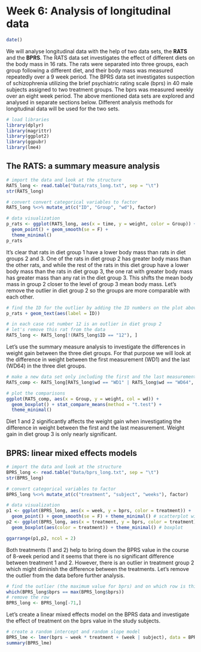 # Week 6: Analysis of longitudinal data

```r
date()
```

We will analyse longitudinal data with the help of two data sets, the **RATS** and the **BPRS**. The RATS data set investigates the effect of different diets on the body mass in 16 rats. The rats were separated into three groups, each group following a different diet, and their body mass was measured repeatedly over a 9 week period. The BPRS data set investigates suspection of schizophrenia utilizing the brief psychiatric rating scale (bprs) in 40 male subjects assigned to two treatment groups. The bprs was measured weekly over an eight week period. The above mentioned data sets are explored and analysed in separate sections below. Different analysis methods for longitudinal data will be used for the two sets.

```r
# load libraries
library(dplyr)
library(magrittr)
library(ggplot2)
library(ggpubr)
library(lme4)
```

## The RATS: a summary measure analysis
```r
# import the data and look at the structure
RATS_long <- read.table("Data/rats_long.txt", sep = "\t")
str(RATS_long)

# convert convert categorical variables to factor
RATS_long %<>% mutate_at(c("ID", "Group", "wd"), factor)

# data visualization 
p_rats <- ggplot(RATS_long, aes(x = time, y = weight, color = Group)) + 
  geom_point() + geom_smooth(se = F) +
  theme_minimal()
p_rats
```

It's clear that rats in diet group 1 have a lower body mass than rats in diet groups 2 and 3. One of the rats in diet group 2 has greater body mass than the other rats, and while the rest of the rats in this diet group have a lower body mass than the rats in diet group 3, the one rat with greater body mass has greater mass than any rat in the diet group 3. This shifts the mean body mass in group 2 closer to the level of group 3 mean body mass. Let's remove the outlier in diet group 2 so the groups are more comparable with each other.

```r
# find the ID for the outlier by adding the ID numbers on the plot above
p_rats + geom_text(aes(label = ID))

# in each case rat number 12 is an outlier in diet group 2
# let's remove this rat from the data
RATS_long <- RATS_long[!(RATS_long$ID == "12"), ]
```

Let's use the summary measure analysis to investigate the differences in weight gain between the three diet groups. For that purpose we will look at the difference in weight between the first measurement (WD1) and the last (WD64) in the three diet groups.

```r
# make a new data set only including the first and the last measurement
RATS_comp <- RATS_long[RATS_long$wd == "WD1" | RATS_long$wd == "WD64", ]

# plot the comparisons
ggplot(RATS_comp, aes(x = Group, y = weight, col = wd)) + 
  geom_boxplot() + stat_compare_means(method = "t.test") +
  theme_minimal()
```

Diet 1 and 2 significantly affects the weight gain when investigating the difference in weight between the first and the last measurement. Weight gain in diet group 3 is only nearly significant.


## BPRS: linear mixed effects models
```r
# import the data and look at the structure
BPRS_long <- read.table("Data/bprs_long.txt", sep = "\t")
str(BPRS_long)

# convert categorical variables to factor
BPRS_long %<>% mutate_at(c("treatment", "subject", "weeks"), factor)

# data visualization
p1 <- ggplot(BPRS_long, aes(x = week, y = bprs, color = treatment)) + 
  geom_point() + geom_smooth(se = F) + theme_minimal() # scatterplot with regression line
p2 <- ggplot(BPRS_long, aes(x = treatment, y = bprs, color = treatment)) + 
  geom_boxplot(aes(color = treatment)) + theme_minimal() # boxplot 

ggarrange(p1,p2, ncol = 2)
```

Both treatments (1 and 2) help to bring down the BPRS value in the course of 8-week period and it seems that there is no significant difference between treatment 1 and 2. However, there is an outlier in treatment group 2 which might diminish the difference between the treatments. Let's remove the outlier from the data before further analysis.

```r
# find the outlier (the maximum value for bprs) and on which row is this value
which(BPRS_long$bprs == max(BPRS_long$bprs))
# remove the row
BPRS_long <- BPRS_long[-71,]
```

Let's create a linear mixed effects model on the BPRS data and investigate the effect of treatment on the bprs value in the study subjects.

```r
# create a random intercept and random slope model
BPRS_lme <- lmer(bprs ~ week * treatment + (week | subject), data = BPRS_long, REML = F)
summary(BPRS_lme)
```
